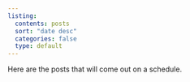 ```yaml
---
listing:
  contents: posts
  sort: "date desc"
  categories: false
  type: default
---
```


Here are the posts that will come out on a schedule.
